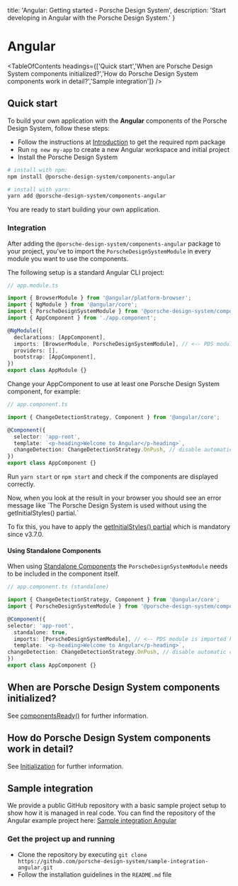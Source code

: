 
  title: 'Angular: Getting started - Porsche Design System',
  description: 'Start developing in Angular with the Porsche Design System.'
}

# Angular

<TableOfContents headings={['Quick start','When are Porsche Design System components initialized?','How do Porsche Design System components work in detail?','Sample integration']} />

## Quick start

To build your own application with the **Angular** components of the Porsche Design System, follow these steps:

- Follow the instructions at [Introduction](/developing/introduction) to get the required npm package
- Run `ng new my-app` to create a new Angular workspace and initial project
- Install the Porsche Design System

```bash
# install with npm:
npm install @porsche-design-system/components-angular

# install with yarn:
yarn add @porsche-design-system/components-angular
```

You are ready to start building your own application.

### Integration

After adding the `@porsche-design-system/components-angular` package to your project, you've to import the
`PorscheDesignSystemModule` in every module you want to use the components.

The following setup is a standard Angular CLI project:

```ts
// app.module.ts

import { BrowserModule } from '@angular/platform-browser';
import { NgModule } from '@angular/core';
import { PorscheDesignSystemModule } from '@porsche-design-system/components-angular';
import { AppComponent } from './app.component';

@NgModule({
  declarations: [AppComponent],
  imports: [BrowserModule, PorscheDesignSystemModule], // <-- PDS module is imported here
  providers: [],
  bootstrap: [AppComponent],
})
export class AppModule {}
```

Change your AppComponent to use at least one Porsche Design System component, for example:

```ts
// app.component.ts

import { ChangeDetectionStrategy, Component } from '@angular/core';

@Component({
  selector: 'app-root',
  template: `<p-heading>Welcome to Angular</p-heading>`,
  changeDetection: ChangeDetectionStrategy.OnPush, // disable automatic change detection, https://angular.io/api/core/ChangeDetectionStrategy
})
export class AppComponent {}
```

Run `yarn start` or `npm start` and check if the components are displayed correctly.

<Notification heading="Attention" heading-tag="h4" state="warning">
  Now, when you look at the result in your browser you should see an error message like `The Porsche Design System is used without using the getInitialStyles() partial.`

  To fix this, you have to apply the [getInitialStyles() partial](/partials/initial-styles) which is mandatory since v3.7.0.
</Notification>

#### Using Standalone Components

When using [Standalone Components](https://angular.dev/guide/components/importing#standalone-components) the `PorscheDesignSystemModule` needs
to be included in the component itself.

```ts
// app.component.ts (standalone)

import { ChangeDetectionStrategy, Component } from '@angular/core';
import { PorscheDesignSystemModule } from '@porsche-design-system/components-angular';

@Component({
selector: 'app-root',
  standalone: true,
  imports: [PorscheDesignSystemModule], // <-- PDS module is imported here
  template: `<p-heading>Welcome to Angular</p-heading>`,
changeDetection: ChangeDetectionStrategy.OnPush, // disable automatic change detection, https://angular.io/api/core/ChangeDetectionStrategy
})
export class AppComponent {}
```

## When are Porsche Design System components initialized?

See [componentsReady()](/developing/components-ready) for further information.

## How do Porsche Design System components work in detail?

See [Initialization](/must-know/initialization/introduction) for further information.

## Sample integration

We provide a public GitHub repository with a basic sample project setup to show how it is managed in real code.
You can find the repository of the Angular example project here:
[Sample integration Angular](https://github.com/porsche-design-system/sample-integration-angular)

### Get the project up and running

- Clone the repository by executing
`git clone https://github.com/porsche-design-system/sample-integration-angular.git`
- Follow the installation guidelines in the `README.md` file
